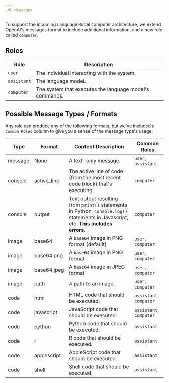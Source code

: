 ```yaml
---
LMC Messages
---
```


To support the incoming `L`anguage `M`odel `C`omputer architecture, we extend OpenAI's messages format to include additional information, and a new role called `computer`.

## Roles

Role|Description|
---|---|
`user`|The individual interacting with the system.|
`assistant`|The language model.|
`computer`|The system that executes the language model's commands.|

## Possible Message Types / Formats

Any role can produce any of the following formats, but we've included a `Common Roles` column to give you a sense of the message type's usage.

Type|Format|Content Description|Common Roles
---|---|---|---|
message|None|A text-only message.|`user`, `assistant`|
console|active_line|The active line of code (from the most recent code block) that's executing.|`computer`|
console|output|Text output resulting from `print()` statements in Python, `console.log()` statements in Javascript, etc. **This includes errors.**|`computer`|
image|base64|A `base64` image in PNG format (default)|`user`, `computer`|
image|base64.png|A `base64` image in PNG format|`user`, `computer`|
image|base64.jpeg|A `base64` image in JPEG format|`user`, `computer`|
image|path|A path to an image.|`user`, `computer`|
code|html|HTML code that should be executed.|`assistant`, `computer`|
code|javascript|JavaScript code that should be executed.|`assistant`, `computer`|
code|python|Python code that should be executed.|`assistant`|
code|r|R code that should be executed.|`assistant`|
code|applescript|AppleScript code that should be executed.|`assistant`|
code|shell|Shell code that should be executed.|`assistant`|